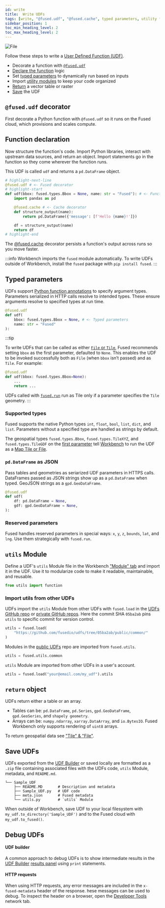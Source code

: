 ```yaml
---
id: write
title:  Write UDFs
tags: [write, "@fused.udf", "@fused.cache", typed parameters, utility functions, return object]
sidebar_position: 1
toc_min_heading_level: 2
toc_max_heading_level: 2
---
```





<div style={{textAlign: 'center'}}>
<img src={ImageAnatomy} alt="File" style={{}} />
</div>


 Follow these steps to write a [User Defined Function (UDF)](/core-concepts/why/).
- Decorate a function with [`@fused.udf`](/core-concepts/write/#fusedudf-decorator)
- [Declare the function](/core-concepts/write/#function-declaration) logic
- Set [typed parameters](/core-concepts/write/#typed-parameters) to dynamically run based on inputs
- Import [utility modules](/core-concepts/write/#utils-module) to keep your code organized
- [Return](/core-concepts/write/#return-object) a vector table or raster
- [Save](/core-concepts/write/#save-udfs) the UDF

## `@fused.udf` decorator

First decorate a Python function with `@fused.udf` so it runs on the Fused cloud, which provisions and scales compute.


## Function declaration

Now structure the function's code. Import Python libraries, interact with upstream data sources, and return an object. Import statements go in the function so they come wherever the function runs.

This UDF is called `udf` and returns a `pd.DataFrame` object.


```python
# highlight-next-line
@fused.udf # <- Fused decorator
# highlight-start
def udf(bbox: fused.types.Bbox = None, name: str = "Fused"): # <- Function declaration
    import pandas as pd

    @fused.cache # <- Cache decorator
    def structure_output(name):
        return pd.DataFrame({'message': [f'Hello {name}!']})

    df = structure_output(name)
    return df
# highlight-end
```

The [@fused.cache](/core-concepts/content-management/cache/) decorator persists a function's output across runs so you move faster.

:::info
Workbench imports the `fused` module automatically. To write UDFs outside of Workbench, install the `fused` package with `pip install fused`.
:::


## Typed parameters

UDFs support [Python function annotations](https://peps.python.org/pep-3107/) to specify argument types. Parameters serialized in HTTP calls resolve to intended types. These ensure arguments resolve to specified types at run time.

```python
@fused.udf
def udf(
    bbox: fused.types.Bbox = None, # <- Typed parameters
    name: str = "Fused"
):
```

:::tip

To write UDFs that can be called as either [`File` or `Tile`](/core-concepts/filetile/), Fused recommends setting `bbox` as the first parameter, defaulted to `None`. This enables the UDF to be invoked successfully both as `File` (when `bbox` isn’t passed) and as `Tile`. For example:

```python
@fused.udf
def udf(bbox: fused.types.Bbox=None):
    ...
    return ...
```

UDFs called with [`fused.run`](/core-concepts/run/#fusedrun) run as Tile only if a parameter specifies the `Tile` geometry.
:::


### Supported types

Fused supports the native Python types `int`, `float`, `bool`, `list`, `dict`, and `list`. Parameters without a specified type are handled as strings by default.

The geospatial types `fused.types.Bbox`, `fused.types.TileXYZ`, and `fused.types.TileGDF` on the [first parameter](/core-concepts/filetile/#the-bbox-object) tell [Workbench](/workbench/overview/) to run the UDF as a [Map Tile or File](/core-concepts/filetile/).

### `pd.DataFrame` as JSON

Pass tables and geometries as seriarized UDF parameters in HTTPS calls. DataFrames passed as JSON strings show up as a `pd.DataFrame` when typed. GeoJSON strings as a `gpd.GeoDataFrame`.

```python
@fused.udf
def udf(
    df: pd.DataFrame = None,
    gdf: gpd.GeoDataFrame = None,
):
```

### Reserved parameters

Fused handles reserved parameters in special ways: `x`, `y`, `z`, `bounds`, `lat`, and `lng`. Use them strategically with `fused.run`.

## `utils` Module

Define a UDF's `utils` Module file in the Workbench ["Module" tab](/workbench/udf-builder/udf-editor/#module-tab) and import it in the UDF. Use it to modularize code to make it readable, maintainable, and reusable.


```python
from utils import function
```

### Import utils from other UDFs

UDFs import the `utils` Module from other UDFs with `fused.load` in the [UDFs GitHub repo](https://github.com/fusedio/udfs/tree/main) or [private GitHub repos](/core-concepts/content-management/git/). Here the commit SHA `05ba2ab` pins `utils` to specific commit for version control.


```python
utils = fused.load(
    "https://github.com/fusedio/udfs/tree/05ba2ab/public/common/"
)
```


Modules in the [public UDFs](https://github.com/fusedio/udfs/tree/main) repo are imported from `fused.utils`.

```python
utils = fused.utils.common
```

`utils` Module are imported from other UDFs in a user's account.

```python
utils = fused.load("your@email.com/my_udf").utils
```

## `return` object

UDFs return either a table or an array.
- Tables can be: `pd.DataFrame`, `pd.Series`, `gpd.GeoDataFrame`,  `gpd.GeoSeries`, and `shapely geometry`.
- Arrays can be: `numpy.ndarray`, `xarray.DataArray`, and `io.BytesIO`. Fused Workbench only supports rendering of `uint8` arrays.

To return geospatial data see ["Tile" & "File"](/core-concepts/filetile/).

## Save UDFs

UDFs exported from the [UDF Builder](/workbench/udf-builder/overview/) or saved locally are formatted as a `.zip` file containing associated files with the UDFs code, `utils` Module, metadata, and `README.md`.

```
└── Sample_UDF
    ├── README.MD       # Description and metadata
    ├── Sample_UDF.py   # UDF code
    ├── meta.json       # Fused metadata
    └── utils.py        # `utils` Module
```

When outside of Workbench, save UDF to your local filesystem with `my_udf.to_directory('Sample_UDF')` and to the Fused cloud with `my_udf.to_fused()`.

## Debug UDFs

#### UDF builder

A common approach to debug UDFs is to show intermediate results in the [UDF Builder](/workbench/udf-builder) [results panel](/workbench/udf-builder/results/) using `print` statements.

#### HTTP requests

When using HTTP requests, any error messages are included in the `x-fused-metadata` header of the response. hese messages can be used to debug. To inspect the header on a browser, open the [Developer Tools](https://developer.chrome.com/docs/devtools/network) network tab.
